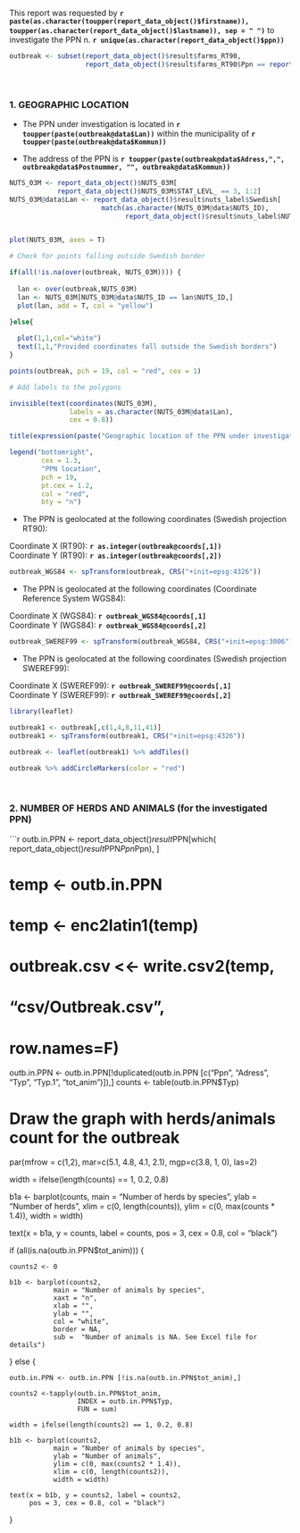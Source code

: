 This report was requested by __`r paste(as.character(toupper(report_data_object()$firstname)), toupper(as.character(report_data_object()$lastname)), sep = " ")`__ to investigate the PPN n. __`r unique(as.character(report_data_object()$ppn))`__         


```r

outbreak <- subset(report_data_object()$result$farms_RT90,
                   report_data_object()$result$farms_RT90$Ppn == report_data_object()$ppn)

```

<br>

### 1. GEOGRAPHIC LOCATION

* The PPN under investigation is located in __`r toupper(paste(outbreak@data$Lan))`__ within the municipality of __`r toupper(paste(outbreak@data$Kommun))`__ 

* The address of the PPN is __`r toupper(paste(outbreak@data$Adress,",", outbreak@data$Postnummer, "", outbreak@data$Kommun))`__


```r

NUTS_03M <- report_data_object()$NUTS_03M[
            report_data_object()$NUTS_03M$STAT_LEVL_ == 3, 1:2]
NUTS_03M@data$Lan <- report_data_object()$result$nuts_label$Swedish[
                       match(as.character(NUTS_03M@data$NUTS_ID),
                             report_data_object()$result$nuts_label$NUTS)]


plot(NUTS_03M, axes = T)

# Check for points falling outside Swedish border

if(all(!is.na(over(outbreak, NUTS_03M)))) {
  
  lan <- over(outbreak,NUTS_03M)
  lan <- NUTS_03M[NUTS_03M@data$NUTS_ID == lan$NUTS_ID,]
  plot(lan, add = T, col = "yellow")

}else{
   
  plot(1,1,col="white")
  text(1,1,"Provided coordinates fall outside the Swedish borders")
}

points(outbreak, pch = 19, col = "red", cex = 1)

# Add labels to the polygons

invisible(text(coordinates(NUTS_03M),
               labels = as.character(NUTS_03M@data$Lan), 
               cex = 0.8))

title(expression(paste("Geographic location of the PPN under investigation")))

legend("bottomright",
        cex = 1.3, 
        "PPN location", 
        pch = 19, 
        pt.cex = 1.2,
        col = "red",
        bty = "n")
```

* The PPN is geolocated at the following coordinates (Swedish projection RT90):  

Coordinate X (RT90): __`r as.integer(outbreak@coords[,1])`__   
Coordinate Y (RT90): __`r as.integer(outbreak@coords[,2])`__    


```r

outbreak_WGS84 <- spTransform(outbreak, CRS("+init=epsg:4326"))

```

* The PPN is geolocated at the following coordinates (Coordinate Reference System WGS84):

Coordinate X (WGS84): __`r outbreak_WGS84@coords[,1]`__   
Coordinate Y (WGS84): __`r outbreak_WGS84@coords[,2]`__     

```r

outbreak_SWEREF99 <- spTransform(outbreak_WGS84, CRS("+init=epsg:3006"))

```

* The PPN is geolocated at the following coordinates (Swedish projection SWEREF99):

Coordinate X (SWEREF99): __`r outbreak_SWEREF99@coords[,1]`__   
Coordinate Y (SWEREF99): __`r outbreak_SWEREF99@coords[,2]`__ 


```r

library(leaflet)

outbreak1 <- outbreak[,c(1,4,8,11,41)]
outbreak1 <- spTransform(outbreak1, CRS("+init=epsg:4326"))

outbreak <- leaflet(outbreak1) %>% addTiles()

outbreak %>% addCircleMarkers(color = "red")
```

<br>

### 2. NUMBER OF HERDS AND ANIMALS (for the investigated PPN)

```r

outb.in.PPN <-  report_data_object()$result$PPN[which(
                report_data_object()$result$PPN$Ppn %in% outbreak@data$Ppn), ]

# temp <- outb.in.PPN
# temp <- enc2latin1(temp)
# outbreak.csv <<- write.csv2(temp, 
#                            "csv/Outbreak.csv",
#                            row.names=F)

outb.in.PPN <- outb.in.PPN[!duplicated(outb.in.PPN [c("Ppn", 
                                                  "Adress", 
                                                  "Typ", 
                                                  "Typ.1", 
                                                  "tot_anim")]),]
counts <- table(outb.in.PPN$Typ)

# Draw the graph with herds/animals count for the outbreak

par(mfrow = c(1,2), mar=c(5.1, 4.8, 4.1, 2.1), 
    mgp=c(3.8, 1, 0), las=2)

width = ifelse(length(counts) == 1, 0.2, 0.8)



b1a <- barplot(counts,
               main = "Number of herds by species", 
               ylab = "Number of herds", 
               xlim = c(0, length(counts)),
               ylim = c(0, max(counts * 1.4)),
               width = width)

text(x = b1a, y = counts, label = counts, 
     pos = 3, cex = 0.8, col = "black")

if (all(is.na(outb.in.PPN$tot_anim))) {

    counts2 <- 0

    b1b <- barplot(counts2, 
               main = "Number of animals by species", 
               xaxt = "n", 
               xlab = "", 
               ylab = "", 
               col = "white", 
               border = NA, 
               sub =  "Number of animals is NA. See Excel file for details")

} else {

    outb.in.PPN <- outb.in.PPN [!is.na(outb.in.PPN$tot_anim),]

    counts2 <-tapply(outb.in.PPN$tot_anim, 
                     INDEX = outb.in.PPN$Typ, 
                     FUN = sum)
    
    width = ifelse(length(counts2) == 1, 0.2, 0.8)

    b1b <- barplot(counts2, 
               main = "Number of animals by species",
               ylab = "Number of animals", 
               ylim = c(0, max(counts2 * 1.4)),
               xlim = c(0, length(counts2)),
               width = width)

    text(x = b1b, y = counts2, label = counts2,
         pos = 3, cex = 0.8, col = "black")
}
